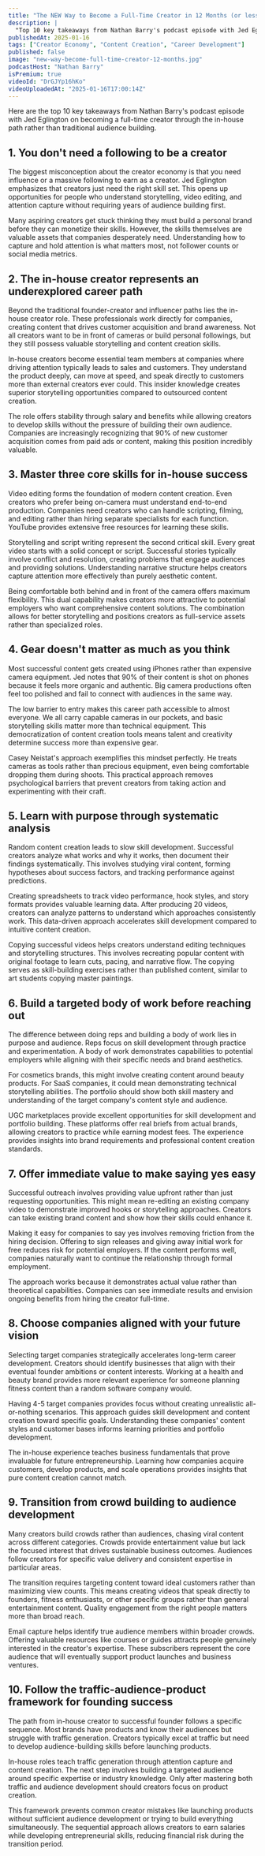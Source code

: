 ```yaml
---
title: "The NEW Way to Become a Full-Time Creator in 12 Months (or less)"
description: |
  "Top 10 key takeaways from Nathan Barry's podcast episode with Jed Eglington on becoming a full-time creator through the in-house path rather than traditional audience building."
publishedAt: 2025-01-16
tags: ["Creator Economy", "Content Creation", "Career Development"]
published: false
image: "new-way-become-full-time-creator-12-months.jpg"
podcastHost: "Nathan Barry"
isPremium: true
videoId: "DrGJYp16hKo"
videoUploadedAt: "2025-01-16T17:00:14Z"
---
```



<PodcastSummaryPageLayout frontmatter={frontmatter}>
Here are the top 10 key takeaways from Nathan Barry's podcast episode with Jed Eglington on becoming a full-time creator through the in-house path rather than traditional audience building.

## 1. You don't need a following to be a creator

The biggest misconception about the creator economy is that you need influence or a massive following to earn as a creator. Jed Eglington emphasizes that creators just need the right skill set. This opens up opportunities for people who understand storytelling, video editing, and attention capture without requiring years of audience building first.

Many aspiring creators get stuck thinking they must build a personal brand before they can monetize their skills. However, the skills themselves are valuable assets that companies desperately need. Understanding how to capture and hold attention is what matters most, not follower counts or social media metrics.

## 2. The in-house creator represents an underexplored career path

Beyond the traditional founder-creator and influencer paths lies the in-house creator role. These professionals work directly for companies, creating content that drives customer acquisition and brand awareness. Not all creators want to be in front of cameras or build personal followings, but they still possess valuable storytelling and content creation skills.

In-house creators become essential team members at companies where driving attention typically leads to sales and customers. They understand the product deeply, can move at speed, and speak directly to customers more than external creators ever could. This insider knowledge creates superior storytelling opportunities compared to outsourced content creation.

The role offers stability through salary and benefits while allowing creators to develop skills without the pressure of building their own audience. Companies are increasingly recognizing that 90% of new customer acquisition comes from paid ads or content, making this position incredibly valuable.

## 3. Master three core skills for in-house success

Video editing forms the foundation of modern content creation. Even creators who prefer being on-camera must understand end-to-end production. Companies need creators who can handle scripting, filming, and editing rather than hiring separate specialists for each function. YouTube provides extensive free resources for learning these skills.

Storytelling and script writing represent the second critical skill. Every great video starts with a solid concept or script. Successful stories typically involve conflict and resolution, creating problems that engage audiences and providing solutions. Understanding narrative structure helps creators capture attention more effectively than purely aesthetic content.

Being comfortable both behind and in front of the camera offers maximum flexibility. This dual capability makes creators more attractive to potential employers who want comprehensive content solutions. The combination allows for better storytelling and positions creators as full-service assets rather than specialized roles.

## 4. Gear doesn't matter as much as you think

Most successful content gets created using iPhones rather than expensive camera equipment. Jed notes that 90% of their content is shot on phones because it feels more organic and authentic. Big camera productions often feel too polished and fail to connect with audiences in the same way.

The low barrier to entry makes this career path accessible to almost everyone. We all carry capable cameras in our pockets, and basic storytelling skills matter more than technical equipment. This democratization of content creation tools means talent and creativity determine success more than expensive gear.

Casey Neistat's approach exemplifies this mindset perfectly. He treats cameras as tools rather than precious equipment, even being comfortable dropping them during shoots. This practical approach removes psychological barriers that prevent creators from taking action and experimenting with their craft.

## 5. Learn with purpose through systematic analysis

Random content creation leads to slow skill development. Successful creators analyze what works and why it works, then document their findings systematically. This involves studying viral content, forming hypotheses about success factors, and tracking performance against predictions.

Creating spreadsheets to track video performance, hook styles, and story formats provides valuable learning data. After producing 20 videos, creators can analyze patterns to understand which approaches consistently work. This data-driven approach accelerates skill development compared to intuitive content creation.

Copying successful videos helps creators understand editing techniques and storytelling structures. This involves recreating popular content with original footage to learn cuts, pacing, and narrative flow. The copying serves as skill-building exercises rather than published content, similar to art students copying master paintings.

## 6. Build a targeted body of work before reaching out

The difference between doing reps and building a body of work lies in purpose and audience. Reps focus on skill development through practice and experimentation. A body of work demonstrates capabilities to potential employers while aligning with their specific needs and brand aesthetics.

For cosmetics brands, this might involve creating content around beauty products. For SaaS companies, it could mean demonstrating technical storytelling abilities. The portfolio should show both skill mastery and understanding of the target company's content style and audience.

UGC marketplaces provide excellent opportunities for skill development and portfolio building. These platforms offer real briefs from actual brands, allowing creators to practice while earning modest fees. The experience provides insights into brand requirements and professional content creation standards.

## 7. Offer immediate value to make saying yes easy

Successful outreach involves providing value upfront rather than just requesting opportunities. This might mean re-editing an existing company video to demonstrate improved hooks or storytelling approaches. Creators can take existing brand content and show how their skills could enhance it.

Making it easy for companies to say yes involves removing friction from the hiring decision. Offering to sign releases and giving away initial work for free reduces risk for potential employers. If the content performs well, companies naturally want to continue the relationship through formal employment.

The approach works because it demonstrates actual value rather than theoretical capabilities. Companies can see immediate results and envision ongoing benefits from hiring the creator full-time.

## 8. Choose companies aligned with your future vision

Selecting target companies strategically accelerates long-term career development. Creators should identify businesses that align with their eventual founder ambitions or content interests. Working at a health and beauty brand provides more relevant experience for someone planning fitness content than a random software company would.

Having 4-5 target companies provides focus without creating unrealistic all-or-nothing scenarios. This approach guides skill development and content creation toward specific goals. Understanding these companies' content styles and customer bases informs learning priorities and portfolio development.

The in-house experience teaches business fundamentals that prove invaluable for future entrepreneurship. Learning how companies acquire customers, develop products, and scale operations provides insights that pure content creation cannot match.

## 9. Transition from crowd building to audience development

Many creators build crowds rather than audiences, chasing viral content across different categories. Crowds provide entertainment value but lack the focused interest that drives sustainable business outcomes. Audiences follow creators for specific value delivery and consistent expertise in particular areas.

The transition requires targeting content toward ideal customers rather than maximizing view counts. This means creating videos that speak directly to founders, fitness enthusiasts, or other specific groups rather than general entertainment content. Quality engagement from the right people matters more than broad reach.

Email capture helps identify true audience members within broader crowds. Offering valuable resources like courses or guides attracts people genuinely interested in the creator's expertise. These subscribers represent the core audience that will eventually support product launches and business ventures.

## 10. Follow the traffic-audience-product framework for founding success

The path from in-house creator to successful founder follows a specific sequence. Most brands have products and know their audiences but struggle with traffic generation. Creators typically excel at traffic but need to develop audience-building skills before launching products.

In-house roles teach traffic generation through attention capture and content creation. The next step involves building a targeted audience around specific expertise or industry knowledge. Only after mastering both traffic and audience development should creators focus on product creation.

This framework prevents common creator mistakes like launching products without sufficient audience development or trying to build everything simultaneously. The sequential approach allows creators to earn salaries while developing entrepreneurial skills, reducing financial risk during the transition period.

</PodcastSummaryPageLayout>
